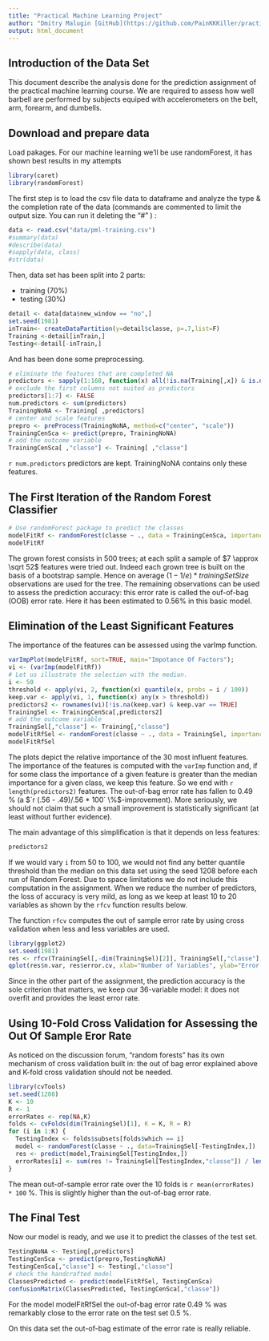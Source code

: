 ```yaml
---
title: "Practical Machine Learning Project"
author: "Dmitry Malugin [GitHub](https://github.com/PainKKKiller/practicalMachineLearning.git)"
output: html_document
---
```

## Introduction of the Data Set
This document describe the analysis done for the prediction assignment of the practical machine learning course.
We are required to assess how well barbell are performed by subjects equiped with accelerometers on the belt, arm, forearm, and dumbells.


## Download and prepare data
Load pakages. For our machine learning we'll be use randomForest, it has shown best results in my attempts


```r
library(caret)
library(randomForest)

```

The first step is to load the csv file data to dataframe and analyze the type & the completion rate of the data (commands are commented to limit the output size. You can run it deleting the "#" ) :

```r
data <- read.csv("data/pml-training.csv")
#summary(data)
#describe(data)
#sapply(data, class)
#str(data)
```

Then, data set has been split into 2 parts:

- training (70%)
- testing (30%)

```r
detail <- data[data$new_window == "no",]
set.seed(1981)
inTrain<- createDataPartition(y=detail$classe, p=.7,list=F)
Training <-detail[inTrain,]
Testing<-detail[-inTrain,]
```

And has been done some preprocessing.

```r
# eliminate the features that are completed NA
predictors <- sapply(1:160, function(x) all(!is.na(Training[,x]) & is.numeric(Training[,x])))
# exclude the first columns not suited as predictors
predictors[1:7] <- FALSE
num.predictors <- sum(predictors)
TrainingNoNA <- Training[ ,predictors]
# center and scale features
prepro <- preProcess(TrainingNoNA, method=c("center", "scale"))
TrainingCenSca <- predict(prepro, TrainingNoNA)
# add the outcome variable
TrainingCenSca[ ,"classe"] <- Training[ ,"classe"]
```
`r num.predictors` predictors are kept. TrainingNoNA contains only these features.

## The First Iteration of the Random Forest Classifier
```r
# Use randomForest package to predict the classes
modelFitRf <- randomForest(classe ~ ., data = TrainingCenSca, importance=TRUE)
modelFitRf
```
The grown forest consists in 500 trees; at each split a sample of $7 \approx \sqrt 52$ features were tried out.
Indeed each grown tree is built on the basis of a bootstrap sample. Hence on average $(1 - 1/e) * trainingSetSize$ observations are used for the tree. The remaining observations can be used to assess the prediction accuracy: this error rate is called the ouf-of-bag (OOB) error rate. Here it has been estimated to $0.56 \%$ in this basic model.

## Elimination of the Least Significant Features

The importance of the features can be assessed using the varImp function. 
```r
varImpPlot(modelFitRf, sort=TRUE, main="Impotance Of Factors");
vi <- (varImp(modelFitRf))
# Let us illustrate the selection with the median. 
i <- 50
threshold <- apply(vi, 2, function(x) quantile(x, probs = i / 100))
keep.var <- apply(vi, 1, function(x) any(x > threshold))
predictors2 <- rownames(vi)[!is.na(keep.var) & keep.var == TRUE]
TrainingSel <- TrainingCenSca[,predictors2]
# add the outcome variable
TrainingSel[,"classe"] <- Training[,"classe"]
modelFitRfSel <- randomForest(classe ~ ., data = TrainingSel, importance=TRUE)
modelFitRfSel
```
The plots depict the relative importance of the 30 most influent features.
The importance of the features is computed with the `varImp` function and, if for some class the importance of a given feature is greater than the median importance for a given class, we keep this feature.
So we end with `r length(predictors2)` features.
The out-of-bag error rate has fallen to 0.49 % (a $`r (.56 - .49)/.56 * 100` \%$-improvement).
More seriously, we should not claim that such a small improvement is statistically significant (at least without further evidence).

The main advantage of this simplification is that it depends on less features:
```r
predictors2
```
If we would vary `i` from 50 to 100, we would not find any better quantile threshold than the median on this data set using the seed 1208 before each run of Random Forest. Due to space limitations we do not include this computation in the assignment. When we reduce the number of predictors, the loss of accuracy is very mild, as long as we keep at least 10 to 20 variables as shown by the `rfcv` function results below.

The function `rfcv` computes the out of sample error rate by using cross validation when less and less variables are used.

```r
library(ggplot2)
set.seed(1981)
res <- rfcv(TrainingSel[,-dim(TrainingSel)[2]], TrainingSel[,"classe"], cv.fold = 10)
qplot(res$n.var, res$error.cv, xlab="Number of Variables", ylab="Error Rate", main="Cross Validation Error Rate by Number of Variables", geom="line", ylim = c(0,0.1))
```

Since in the other part of the assignment, the prediction accuracy is the sole criterion that matters, we keep our 36-variable model: it does not overfit and provides the least error rate.

## Using 10-Fold Cross Validation for Assessing the Out Of Sample Eror Rate

As noticed on the discussion forum, "random forests" has its own mechanism of cross validation built in: the out of bag error explained above and K-fold cross validation should not be needed.

```r
library(cvTools)
set.seed(1208)
K <- 10
R <- 1
errorRates <- rep(NA,K)
folds <- cvFolds(dim(TrainingSel)[1], K = K, R = R)
for (i in 1:K) {
  TestingIndex <- folds$subsets[folds$which == i]
  model <- randomForest(classe ~ ., data=TrainingSel[-TestingIndex,])
  res <- predict(model,TrainingSel[TestingIndex,])
  errorRates[i] <- sum(res != TrainingSel[TestingIndex,"classe"]) / length(res)
}
```

The mean out-of-sample error rate over the 10 folds is `r mean(errorRates) * 100` %. This is slightly higher than the out-of-bag error rate.

## The Final Test

Now our model is ready, and we use it to predict the classes of the test set.
```r
TestingNoNA <- Testing[,predictors]
TestingCenSca <- predict(prepro,TestingNoNA)
TestingCenSca[,"classe"] <- Testing[,"classe"]
# check the handcrafted model
ClassesPredicted <- predict(modelFitRfSel, TestingCenSca)
confusionMatrix(ClassesPredicted, TestingCenSca[,"classe"])
```
For the model modelFitRfSel the out-of-bag error rate 0.49 % was remarkably close to the error rate on the test set 0.5 %.

On this data set the out-of-bag estimate of the error rate is really reliable.
